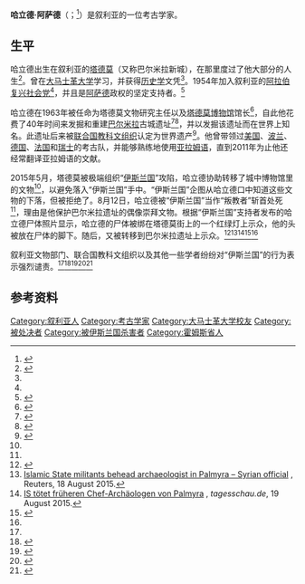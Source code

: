 {{Infobox person
|name        = 哈立德·阿萨德<br>Khaled al-Asaad
|image       =
|image_size  =
|caption     =
|birth_name  = Khaled Mohamad al-Asaad
|birth_date  = 1932年1月1日
|death_date  = 2015年8月18日（83岁）
|birth_place = [[法屬敘利亞託管地|法屬敘利亞託管地]][[巴尔米拉|巴尔米拉]]
|death_place = {{SYR}}[[巴尔米拉|巴尔米拉]]
|nationality = 叙利亚
|occupation  = [[考古学家|考古学家]]
|known_for   = [[巴尔米拉|巴尔米拉]][[文物|文物]]研究
|death_cause = 被[[伊斯兰国|伊斯兰国]]（ISIS）斩杀
| education          =
| alma_mater         = [[大马士革大学|大马士革大学]]
}}

'''哈立德·阿萨德'''（{{lang-ar|خالد الأسعد }}；{{bd|1932年|1月1日|2015年|8月18日|catIdx=Asaad, Khaled}}<ref name="mr palm">{{cite web|url=http://www.bbc.com/news/world-middle-east-33991863|title=Profile: Khaled al-Asaad, Syria's 'Mr Palmyra'|date=19 August 2015|accessdate=21 August 2015|work=BBC|archive-date=2015-08-22|archive-url=https://web.archive.org/web/20150822040326/http://www.bbc.com/news/world-middle-east-33991863|dead-url=no}}</ref>）是叙利亚的一位考古学家。

==生平==
哈立德出生在叙利亚的[[塔德莫|塔德莫]]（又称巴尔米拉新城），在那里度过了他大部分的人生<ref name="independent.co.uk">{{cite web|url=http://www.independent.co.uk/news/people/khaled-alasaad-authority-on-the-antiquities-of-the-syrian-city-of-palmyra-who-was-devoted-to-studying-and-protecting-its-treasures-10464467.html|title=Khaled al-Asaad: Authority on the antiquities of the Syrian city of Palmyra who was devoted to studying and protecting its treasures|work=The Independent|accessdate=22 August 2015|archive-date=2015-08-26|archive-url=https://web.archive.org/web/20150826223630/http://www.independent.co.uk/news/people/khaled-alasaad-authority-on-the-antiquities-of-the-syrian-city-of-palmyra-who-was-devoted-to-studying-and-protecting-its-treasures-10464467.html|dead-url=no}}</ref>。曾在[[大马士革大学|大马士革大学]]学习，并获得[[历史学|历史学]]文凭<ref name=Davies2015/>。1954年加入叙利亚的[[阿拉伯复兴社会党－叙利亚地区|阿拉伯复兴社会党]]<ref name=Davies2015/>，并且是[[阿萨德|阿萨德]]政权的坚定支持者。<ref>{{cite news|title=Islamic State and antiquities: Nothing is sacred|url=http://www.economist.com/news/middle-east-and-africa/21661824-jihadists-murder-man-who-tended-palmyras-art-decades-nothing-sacred|accessdate=23 August 2015|work=[[The_Economist|The Economist]]|date=22 August 2015|archive-date=2015-08-24|archive-url=https://web.archive.org/web/20150824180515/http://www.economist.com/news/middle-east-and-africa/21661824-jihadists-murder-man-who-tended-palmyras-art-decades-nothing-sacred|dead-url=no}}</ref>

哈立德在1963年被任命为塔德莫文物研究主任以及[[塔德莫博物馆|塔德莫博物馆]]馆长<ref>{{cite news|title=叙利亚著名考古学家遭ISIS斩首|url=http://cn.nytimes.com/readers-translation/20151120/c20isis-reader/|accessdate=2015-11-30|publisher=纽约时报中文网|date=2015年11月20日|archive-date=2021-04-16|archive-url=https://web.archive.org/web/20210416121009/https://cn.nytimes.com/readers-translation/20151120/c20isis-reader/|dead-url=no}}</ref>，自此他花费了40年时间来发掘和重建[[巴尔米拉|巴尔米拉]]古城遗址<ref name="#1">{{Cite web |url=http://www.theatlantic.com/international/archive/2015/08/palmyra-isis-khalid-al-asaad-beheading-isis/402148/ |title=存档副本 |accessdate=2015-08-25 |archive-date=2015-08-26 |archive-url=https://web.archive.org/web/20150826001857/http://www.theatlantic.com/international/archive/2015/08/palmyra-isis-khalid-al-asaad-beheading-isis/402148/ |dead-url=no }}</ref><ref name="BBC">{{cite web |url=http://www.bbc.co.uk/news/world-middle-east-33984006 |title=Syrian archaeologist 'killed in Palmyra' by IS militants |accessdate=19 August 2015 |work=BBC News |archive-date=2015-08-25 |archive-url=https://web.archive.org/web/20150825045408/http://www.bbc.co.uk/news/world-middle-east-33984006 |dead-url=no }}</ref>，并以发掘该遗址而在世界上知名。此遗址后来被[[联合国教科文组织|联合国教科文组织]]认定为世界遗产<ref name=Davies2015>{{Cite news|title = Khaled al-Asaad profile: the Howard Carter of Palmyra|url = http://www.theguardian.com/world/2015/aug/19/khaled-al-asaad-profile-syria-isis-howard-carter-palmyra-archaeology|newspaper = [[The_Guardian|The Guardian]]|date = 19 August 2015|access-date = 19 August 2015|issn = |first = Caroline|last = Davies|archive-date = 2015-08-24|archive-url = https://web.archive.org/web/20150824073113/http://www.theguardian.com/world/2015/aug/19/khaled-al-asaad-profile-syria-isis-howard-carter-palmyra-archaeology|dead-url = no}}</ref>。他曾带领过[[美国|美国]]、[[波兰|波兰]]、[[德国|德国]]、[[法国|法国]]和[[瑞士|瑞士]]的考古队，并能够熟练地使用[[亚拉姆语|亚拉姆语]]，直到2011年为止他还经常翻译亚拉姆语的文献。

2015年5月，塔德莫被极端组织“[[伊斯兰国|伊斯兰国]]”攻陷，哈立德协助转移了城中博物馆里的文物<ref name=Davies2015/>，以避免落入“伊斯兰国”手中。“伊斯兰国”企图从哈立德口中知道这些文物的下落，但被拒绝了。8月12日，哈立德被“伊斯兰国”当作“叛教者”斩首处死<ref name="BBC"/>，理由是他保护巴尔米拉遗址的偶像崇拜文物。根据“伊斯兰国”支持者发布的哈立德尸体照片显示，哈立德的尸体被绑在塔德莫街上的一个红绿灯上示众，他的头被放在尸体的脚下。随后，又被转移到巴尔米拉遗址上示众。<ref name=usnews>{{Cite web|url=http://www.usnews.com/news/world/articles/2015/08/19/is-beheads-leading-syrian-antiquities-scholar-in-palmyra|title=Islamic State beheads Syrian antiquities scholar in ancient town of Palmyra|date=19 August 2015|accessdate=19 August 2015|website=|work=US News & World Report|first1=Albert|last1=Aji|first2=Bassem|last2=Mroue|agency=Associated Press|archive-url=https://web.archive.org/web/20160304122212/http://www.usnews.com/news/world/articles/2015/08/19/is-beheads-leading-syrian-antiquities-scholar-in-palmyra|archive-date=2016-03-04|dead-url=yes}}</ref><ref>[http://uk.reuters.com/article/2015/08/18/uk-mideast-crisis-archaeology-idUKKCN0QN24I20150818 Islamic State militants behead archaeologist in Palmyra – Syrian official] {{Wayback|url=http://uk.reuters.com/article/2015/08/18/uk-mideast-crisis-archaeology-idUKKCN0QN24I20150818 |date=20150819102910 }}, Reuters, 18 August 2015.</ref><ref>[http://www.tagesschau.de/ausland/palmyra-133.html IS tötet früheren Chef-Archäologen von Palmyra] {{Wayback|url=http://www.tagesschau.de/ausland/palmyra-133.html |date=20150821214033 }}, ''tagesschau.de'', 19 August 2015.</ref><ref name="Guardian">{{Cite web|url = http://www.theguardian.com/world/2015/aug/18/isis-beheads-archaeologist-syria|title = Beheaded Syrian scholar refused to lead Isis to hidden Palmyra antiquities|date = 19 August 2015|accessdate = |website = |newspaper = The Guardian|last = |first = |archive-date = 2015-08-24|archive-url = https://web.archive.org/web/20150824111935/http://www.theguardian.com/world/2015/aug/18/isis-beheads-archaeologist-syria|dead-url = no}}</ref><ref name="#1"/>

叙利亚文物部门、联合国教科文组织以及其他一些学者纷纷对“伊斯兰国”的行为表示强烈谴责。<ref name="Guardian"/><ref>{{cite web|url=http://www.theartnewspaper.com/news/news/158701/|title=Italy’s museums honour archaeologist murdered by Isil|work=theartnewspaper.com|accessdate=22 August 2015|archive-date=2015-08-22|archive-url=https://web.archive.org/web/20150822114822/http://www.theartnewspaper.com/news/news/158701/|dead-url=no}}</ref><ref>{{cite web| url=http://www.ilsecoloxix.it/p/mondo/2015/08/20/ARmW9haF-franceschini_bandiere_italiani.shtml| title=Franceschini: «Bandiere a mezz’asta nei musei italiani in memoria di Khaled Asaad»| publisher=''Il Secolo XIX''| date=20 August 2015| accessdate=20 August 2015| archive-date=2015-08-25| archive-url=https://web.archive.org/web/20150825073229/http://ilsecoloxix.it/p/mondo/2015/08/20/ARmW9haF-franceschini_bandiere_italiani.shtml| dead-url=yes}}</ref><ref>{{cite web|url=http://www.syriaonline.sy/?f=Details&catid=22&pageid=18020&g=1|title=Syrian TV  - Update 1-UNESCO condemns ISIS beheading of Palmyra archeologist, Italian museums fly flags at half-mast|work=Syrian TV -Update 1-UNESCO condemns ISIS beheading of Palmyra archeologist, Italian museums fly flags at half-mast|accessdate=20 August 2015|archive-date=2015-09-23|archive-url=https://web.archive.org/web/20150923171928/http://www.syriaonline.sy/?f=Details&catid=22&pageid=18020&g=1|dead-url=no}}</ref><ref>{{cite web|url=http://timesofindia.indiatimes.com/city/agra/All-civilised-people-must-condemn-murder-of-al-Asaad-by-IS-Aligarh-Historians-Society/articleshow/48581821.cms|title=All civilised people must condemn murder of al-Asaad by IS: Aligarh Historians Society|work=The Times of India|accessdate=22 August 2015|archive-date=2015-08-24|archive-url=https://web.archive.org/web/20150824231139/http://timesofindia.indiatimes.com/city/agra/All-civilised-people-must-condemn-murder-of-al-Asaad-by-IS-Aligarh-Historians-Society/articleshow/48581821.cms|dead-url=no}}</ref>

==参考资料==
{{Reflist|2}}

{{DEFAULTSORT:Asaad, Khaled}}
[[Category:叙利亚人|Category:叙利亚人]]
[[Category:考古学家|Category:考古学家]]
[[Category:大马士革大学校友|Category:大马士革大学校友]]
[[Category:被处决者|Category:被处决者]]
[[Category:被伊斯兰国杀害者|Category:被伊斯兰国杀害者]]
[[Category:霍姆斯省人|Category:霍姆斯省人]]